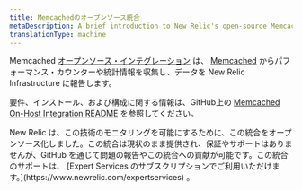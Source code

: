 ```yaml
---
title: Memcachedのオープンソース統合
metaDescription: A brief introduction to New Relic's open-source Memcached integration.
translationType: machine
---
```


Memcached [オープンソース・インテグレーション](/docs/integrations/new-relic-integrations/getting-started/introduction-infrastructure-integrations) は、 [Memcached](https://memcached.org/) からパフォーマンス・カウンターや統計情報を収集し、データを New Relic Infrastructure に報告します。

要件、インストール、および構成に関する情報は、GitHub上の [Memcached On-Host Integration README](https://github.com/newrelic/nri-memcached) を参照してください。

<Callout variant="important">
  New Relic は、この技術のモニタリングを可能にするために、この統合をオープンソース化しました。この統合は現状のまま提供され、保証やサポートはありませんが、GitHub を通じて問題の報告やこの統合への貢献が可能です。この統合のサポートは、 [Expert Services のサブスクリプションでご利用いただけます。](https://www.newrelic.com/expertservices) 。
</Callout>